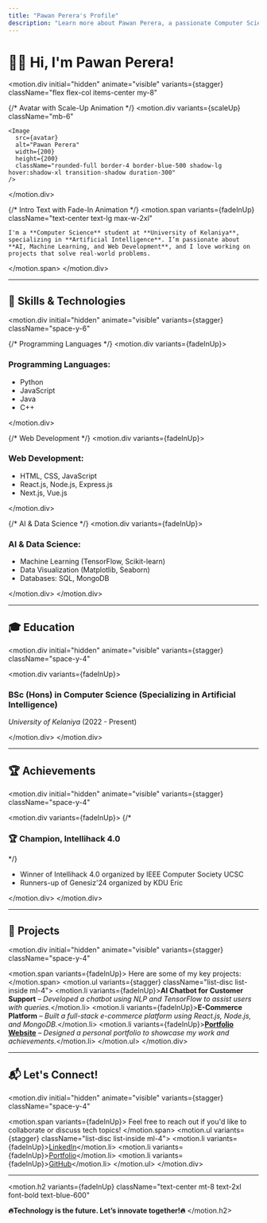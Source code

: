 ```yaml
---
title: "Pawan Perera's Profile"
description: "Learn more about Pawan Perera, a passionate Computer Science student specializing in Artificial Intelligence at the University of Kelaniya."
---
```



# 👨‍💻 Hi, I'm **Pawan Perera**!

<motion.div
  initial="hidden"
  animate="visible"
  variants={stagger}
  className="flex flex-col items-center my-8"
>
  {/* Avatar with Scale-Up Animation */}
  <motion.div
    variants={scaleUp}
    className="mb-6"
  >
    <Image
      src={avatar}
      alt="Pawan Perera"
      width={200}
      height={200}
      className="rounded-full border-4 border-blue-500 shadow-lg hover:shadow-xl transition-shadow duration-300"
    />
  </motion.div>

  {/* Intro Text with Fade-In Animation */}
  <motion.span
    variants={fadeInUp}
    className="text-center text-lg max-w-2xl"
  >
    I'm a **Computer Science** student at **University of Kelaniya**, specializing in **Artificial Intelligence**. I’m passionate about **AI, Machine Learning, and Web Development**, and I love working on projects that solve real-world problems.
  </motion.span>
</motion.div>

---

## 🔧 Skills & Technologies

<motion.div
  initial="hidden"
  animate="visible"
  variants={stagger}
  className="space-y-6"
>
  {/* Programming Languages */}
  <motion.div variants={fadeInUp}>
    <h3 className="text-xl font-bold text-blue-600">**Programming Languages:**</h3>
    <ul className="list-disc list-inside ml-4">
      <li>Python</li>
      <li>JavaScript</li>
      <li>Java</li>
      <li>C++</li>
    </ul>
  </motion.div>

  {/* Web Development */}
  <motion.div variants={fadeInUp}>
    <h3 className="text-xl font-bold text-blue-600">**Web Development:**</h3>
    <ul className="list-disc list-inside ml-4">
      <li>HTML, CSS, JavaScript</li>
      <li>React.js, Node.js, Express.js</li>
      <li>Next.js, Vue.js</li>
    </ul>
  </motion.div>

  {/* AI & Data Science */}
  <motion.div variants={fadeInUp}>
    <h3 className="text-xl font-bold text-blue-600">**AI & Data Science:**</h3>
    <ul className="list-disc list-inside ml-4">
      <li>Machine Learning (TensorFlow, Scikit-learn)</li>
      <li>Data Visualization (Matplotlib, Seaborn)</li>
      <li>Databases: SQL, MongoDB</li>
    </ul>
  </motion.div>
</motion.div>

---

## 🎓 Education

<motion.div
  initial="hidden"
  animate="visible"
  variants={stagger}
  className="space-y-4"
>
  <motion.div variants={fadeInUp}>
    <h3 className="text-xl font-bold text-blue-600">**BSc (Hons) in Computer Science (Specializing in Artificial Intelligence)**</h3>
    <p className="text-gray-600">*University of Kelaniya* (2022 - Present)</p>
  </motion.div>
</motion.div>

---

## 🏆 Achievements

<motion.div
  initial="hidden"
  animate="visible"
  variants={stagger}
  className="space-y-4"
>
  <motion.div variants={fadeInUp}>
    {/* <h3 className="text-xl font-bold text-blue-600">**🏆 Champion, Intellihack 4.0**</h3> */}
    <ul className="list-disc list-inside ml-4">
      <li>Winner of Intellihack 4.0 organized by IEEE Computer Society UCSC</li>
      <li>Runners-up of Genesiz'24 organized by KDU Eric</li>
    </ul>
  </motion.div>
</motion.div>

---

## 🚀 Projects

<motion.div
  initial="hidden"
  animate="visible"
  variants={stagger}
  className="space-y-4"
>
  <motion.span variants={fadeInUp}>
    Here are some of my key projects:
  </motion.span>
  <motion.ul variants={stagger} className="list-disc list-inside ml-4">
    <motion.li variants={fadeInUp}>**AI Chatbot for Customer Support** – *Developed a chatbot using NLP and TensorFlow to assist users with queries.*</motion.li>
    <motion.li variants={fadeInUp}>**E-Commerce Platform** – *Built a full-stack e-commerce platform using React.js, Node.js, and MongoDB.*</motion.li>
    <motion.li variants={fadeInUp}>[**Portfolio Website**](https://pawanperera.com/) – *Designed a personal portfolio to showcase my work and achievements.*</motion.li>
  </motion.ul>
</motion.div>

---

## 📬 Let's Connect!

<motion.div
  initial="hidden"
  animate="visible"
  variants={stagger}
  className="space-y-4"
>
  <motion.span variants={fadeInUp}>
    Feel free to reach out if you'd like to collaborate or discuss tech topics!
  </motion.span>
  <motion.ul variants={stagger} className="list-disc list-inside ml-4">
    <motion.li variants={fadeInUp}>[LinkedIn](https://www.linkedin.com/in/pawan-perera)</motion.li>
    <motion.li variants={fadeInUp}>[Portfolio](https://pawanperera.com/)</motion.li>
    <motion.li variants={fadeInUp}>[GitHub](https://github.com/PinsaraPerera)</motion.li>
  </motion.ul>
</motion.div>

---

<motion.h2
  variants={fadeInUp}
  className="text-center mt-8 text-2xl font-bold text-blue-600"
>
  **🔥Technology is the future. Let’s innovate together!🔥**
</motion.h2>